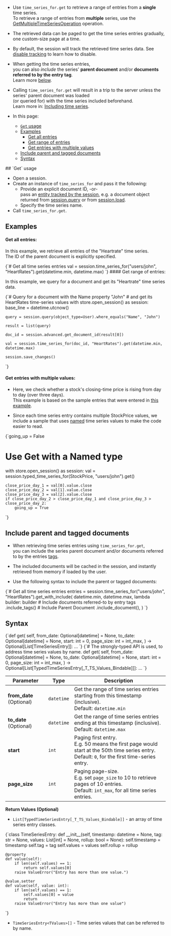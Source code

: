 
<Admonition type="note" title="">

* Use `time_series_for.get` to retrieve a range of entries from a **single** time series.  
  To retrieve a range of entries from **multiple** series, 
  use the [GetMultipleTimeSeriesOperation](../../../../../document-extensions/timeseries/client-api/operations/get.mdx#getmultipletimeseriesoperation) operation.

* The retrieved data can be paged to get the time series entries gradually, one custom-size page at a time.

* By default, the session will track the retrieved time series data. 
  See [disable tracking](../../../../../client-api/session/configuration/how-to-disable-tracking.mdx) to learn how to disable.
  
* When getting the time series entries,  
  you can also _include_ the series' **parent document** and/or **documents referred to by the entry tag**.  
  Learn more [below](../../../../../document-extensions/timeseries/client-api/session/get/get-entries.mdx#include-parent-and-tagged-documents).

* Calling `time_series_for.get` will result in a trip to the server unless the series' parent document was loaded  
  (or queried for) with the time series included beforehand.  
  Learn more in: [Including time series](../../../../../document-extensions/timeseries/client-api/session/include/overview.mdx).

* In this page:  
  * [`Get` usage](../../../../../document-extensions/timeseries/client-api/session/get/get-entries.mdx#get-usage)
  * [Examples](../../../../../document-extensions/timeseries/client-api/session/get/get-entries.mdx#examples)
     * [Get all entries](../../../../../document-extensions/timeseries/client-api/session/get/get-entries.mdx#get-all-entries)
     * [Get range of entries](../../../../../document-extensions/timeseries/client-api/session/get/get-entries.mdx#get-range-of-entries)
     * [Get entries with multiple values](../../../../../document-extensions/timeseries/client-api/session/get/get-entries.mdx#get-entries-with-multiple-values)
  * [Include parent and tagged documents](../../../../../document-extensions/timeseries/client-api/session/get/get-entries.mdx#include-parent-and-tagged-documents)
  * [Syntax](../../../../../document-extensions/timeseries/client-api/session/get/get-entries.mdx#syntax)

</Admonition>
## `Get` usage 

* Open a session.  
* Create an instance of `time_series_for` and pass it the following:
    * Provide an explicit document ID, -or-  
      pass an [entity tracked by the session](../../../../../client-api/session/what-is-a-session-and-how-does-it-work.mdx#unit-of-work-pattern), 
      e.g. a document object returned from [session.query](../../../../../client-api/session/querying/how-to-query.mdx) 
      or from [session.load](../../../../../client-api/session/loading-entities.mdx#load).
    * Specify the time series name.
* Call `time_series_for.get`.  



## Examples

#### Get all entries:

In this example, we retrieve all entries of the "Heartrate" time series.  
The ID of the parent document is explicitly specified.  

<TabItem value="timeseries_region_Get-All-Entries-Using-Document-ID" label="timeseries_region_Get-All-Entries-Using-Document-ID">
<CodeBlock language="python">
{`# Get all time series entries
val = session.time_series_for("users/john", "HeartRates").get(datetime.min, datetime.max)
`}
</CodeBlock>
</TabItem>
#### Get range of entries:

In this example, we query for a document and get its "Heartrate" time series data.

<TabItem value="timeseries_region_Pass-TimeSeriesFor-Get-Query-Results" label="timeseries_region_Pass-TimeSeriesFor-Get-Query-Results">
<CodeBlock language="python">
{`# Query for a document with the Name property "John"
# and get its HeartRates time-series values
with store.open_session() as session:
    base_line = datetime.utcnow()

    query = session.query(object_type=User).where_equals("Name", "John")

    result = list(query)

    doc_id = session.advanced.get_document_id(result[0])

    val = session.time_series_for(doc_id, "HeartRates").get(datetime.min, datetime.max)

    session.save_changes()
`}
</CodeBlock>
</TabItem>
#### Get entries with multiple values:

* Here, we check whether a stock's closing-time price is rising from day to day (over three days).  
  This example is based on the sample entries that were entered in [this example](../../../../../document-extensions/timeseries/client-api/session/append.mdx#append-entries-with-multiple-values).
 
* Since each time series entry contains multiple StockPrice values, 
  we include a sample that uses [named](../../../../../document-extensions/timeseries/client-api/session/append.mdx#append-entries-with-multiple-values) 
  time series values to make the code easier to read.  

<TabItem value="timeseries_region_Get-Named-Values" label="timeseries_region_Get-Named-Values">
<CodeBlock language="python">
{`going_up = False

# Use Get with a Named type
with store.open_session() as session:
    val = session.typed_time_series_for(StockPrice, "users/john").get()

    close_price_day_1 = val[0].value.close
    close_price_day_2 = val[1].value.close
    close_price_day_3 = val[2].value.close
    if close_price_day_2 > close_price_day_1 and close_price_day_3 > close_price_day_2:
        going_up = True
`}
</CodeBlock>
</TabItem>



## Include parent and tagged documents

* When retrieving time series entries using `time_series_for.get`,  
  you can include the series parent document and/or documents referred to by the entries 
  [tags](../../../../../document-extensions/timeseries/overview.mdx#tags).  

* The included documents will be cached in the session, and instantly retrieved from memory if loaded by the user.

* Use the following syntax to include the parent or tagged documents:

<TabItem value="IncludeParentAndTaggedDocuments" label="IncludeParentAndTaggedDocuments">
<CodeBlock language="python">
{`# Get all time series entries
entries = session.time_series_for("users/john", "HeartRates").get_with_include(
    datetime.min,
    datetime.max,
    lambda builder: builder
    # Include documents referred-to by entry tags
    .include_tags()
    # Include Parent Document
    .include_document(),
)
`}
</CodeBlock>
</TabItem>



## Syntax

<TabItem value="TimeSeriesFor-Get-definition" label="TimeSeriesFor-Get-definition">
<CodeBlock language="python">
{`def get(
    self,
    from_date: Optional[datetime] = None,
    to_date: Optional[datetime] = None,
    start: int = 0,
    page_size: int = int_max,
) -> Optional[List[TimeSeriesEntry]]: ...
`}
</CodeBlock>
</TabItem>

<TabItem value="TimeSeriesFor-Get-Named-Values" label="TimeSeriesFor-Get-Named-Values">
<CodeBlock language="python">
{`# The strongly-typed API is used, to address time series values by name.
def get(
    self,
    from_date: Optional[datetime] = None,
    to_date: Optional[datetime] = None,
    start: int = 0,
    page_size: int = int_max,
) -> Optional[List[TypedTimeSeriesEntry[_T_TS_Values_Bindable]]]: ...
`}
</CodeBlock>
</TabItem>

| Parameter                | Type       | Description                                                                                                                                         |
|--------------------------|------------|-----------------------------------------------------------------------------------------------------------------------------------------------------|
| **from_date** (Optional) | `datetime` | Get the range of time series entries starting from this timestamp (inclusive). <br/> Default: `datetime.min`                                        |
| **to_date** (Optional)   | `datetime` | Get the range of time series entries ending at this timestamp (inclusive). <br/> Default: `datetime.max`                                            |
| **start**                | `int`      | Paging first entry. <br/> E.g. 50 means the first page would start at the 50th time series entry. <br/> Default: `0`, for the first time-series entry. |
| **page_size**            | `int`      | Paging page-size. <br/> E.g. set `page_size` to 10 to retrieve pages of 10 entries. <br/> Default: `int_max`, for all time series entries.            |

**Return Values (Optional)**
 
* `List[TypedTimeSeriesEntry[_T_TS_Values_Bindable]]` - an array of time series entry classes.
<TabItem value="TimeSeriesEntry-Definition" label="TimeSeriesEntry-Definition">
<CodeBlock language="python">
{`class TimeSeriesEntry:
    def __init__(self, timestamp: datetime = None, tag: str = None, values: List[int] = None, rollup: bool = None):
        self.timestamp = timestamp
        self.tag = tag
        self.values = values
        self.rollup = rollup

    @property
    def value(self):
        if len(self.values) == 1:
            return self.values[0]
        raise ValueError("Entry has more than one value.")

    @value.setter
    def value(self, value: int):
        if len(self.values) == 1:
            self.values[0] = value
            return
        raise ValueError("Entry has more than one value")
`}
</CodeBlock>
</TabItem>

* `TimeSeriesEntry<TValues>[]` - Time series values that can be referred to by name.  




